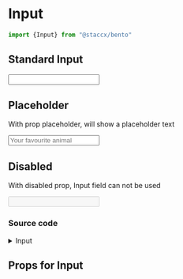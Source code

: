 
<Meta title="components/Forms/Input/Input" component={Input}/>


# Input


```javascript
import {Input} from "@staccx/bento"
```

## Standard Input

<Preview>
  <Story name="Standard">
   <Input label={"Input"} />
  </Story>
</Preview>


## Placeholder
With prop placeholder, will show a placeholder text

<Preview>
  <Story name="Placeholder">
   <Input label={"Secret question"} placeholder="Your favourite animal" />
  </Story>
</Preview>

## Disabled
With disabled prop, Input field can not be used

<Preview>
  <Story name="Disabled">
   <Input label={"Input"} disabled/>
  </Story>
</Preview>

### Source code
<details><summary>Input</summary>
<p>

```bash

import React, { useEffect, useRef, useState } from "react"
import PropTypes from "prop-types"
import styled, { css } from "styled-components"
import Cleave from "cleave.js"
import Label from "../Label/Label"
import {
  applyVariants,
  borderRadius,
  color,
  font,
  fontFamily,
  spacing,
  targetSize,
  commonPropTypes
} from "../../../theming"
import ThemeComponent from "../../Theme/ThemeComponent"
import QuestionMark from "../../Icons/QuestionMark/QuestionMark"
import { FadeIn } from "../../../animations"
import themeProps from "./Input.themeProps"
import { componentCreateFactory } from "../../../theming/utils/createVariantsFunctionFactory"

const HelpBox = ({ onClick }) => (
  <HelpButton onClick={onClick} type="button">
    <QuestionMark />
  </HelpButton>
)

const Input = React.forwardRef(
  (
    {
      options,
      onChange,
      autoFocus,
      className,
      disabled,
      id,
      name,
      onBlur,
      onFocus,
      onKeyDown,
      placeholder,
      type,
      value,
      label,
      mask,
      variant,
      autoComplete,
      helpText,
      defaultValue,
      ...otherProps
    },
    ref
  ) => {
    const [showHelp, setShowHelp] = useState(false)
    const cleave = useRef(null)
    const inputRef = useRef(ref)

    const setRawValue = rawValue => {
      if (!cleave.current) {
        console.warn("setRawValue not supported for non cleave inputs")
        return
      }

      cleave.current.setRawValue(rawValue)
    }

    useEffect(() => {
      if (options && inputRef.current) {
        console.log(inputRef.current)
        cleave.current = new Cleave(inputRef.current, {
          ...options,
          onValueChanged: onChange
        })
      }
      if (ref) {
        ref.current = inputRef.current
      }
      if (defaultValue) {
        console.log("setting default value")
        setRawValue(defaultValue)
      }
      // eslint-disable-next-line
    }, [])

    return (
      <InputWrapper className={className} variant={variant}>
        {label && (
          <InputLabel variant={variant} htmlFor={id}>
            {label}
            {helpText && (
              <NoWrapSpan>
                &nbsp;
                <HelpIcon onClick={() => setShowHelp(!showHelp)} />
              </NoWrapSpan>
            )}
          </InputLabel>
        )}
        {helpText && <HelpText isVisible={showHelp}>{helpText}</HelpText>}

        <InputNoMask
          autoFocus={autoFocus}
          value={value}
          disabled={disabled}
          id={id}
          name={name}
          onFocus={onFocus}
          onBlur={onBlur}
          onChange={onChange}
          onKeyDown={onKeyDown}
          placeholder={placeholder}
          variant={variant}
          type={type}
          ref={inputRef}
          defaultValue={defaultValue}
          autoComplete={autoComplete}
          {...otherProps}
        />
      </InputWrapper>
    )
  }
)

const IconComponent = ({ ...props }) => (
  <ThemeComponent
    tagName={themeProps.iconComponent.name}
    fallback={HelpBox}
    {...props}
  />
)

const HelpButton = styled.button`
  -webkit-appearance: none;
  border: initial;
  padding: 0;
  cursor: pointer;
  line-height: 0;
  ${applyVariants(themeProps.helpButton)};
`

const HelpIcon = styled(IconComponent)`
  ${applyVariants(themeProps.icon.name)};
`

const NoWrapSpan = styled.span`
  white-space: nowrap;
`

const HelpText = styled.div`
  display: ${p => (p.isVisible ? "block" : "none")};
  opacity: 0;
  animation: ${FadeIn} 0.4s ease-out 1 forwards;
  ${applyVariants(themeProps.helpText)};
`

const InputLabel = styled(Label)`
  ${applyVariants(themeProps.label)};
`

export const InputWrapper = styled.div`
  display: block;
  margin-bottom: 0;
  position: relative;
  ${applyVariants(themeProps.wrapper)};
`

export const inputCss = css`
  display: block;
  width: 100%;
  min-height: ${targetSize.normal};
  margin: 0 auto;
  border: 1px solid ${color.line};
  border-radius: ${borderRadius};
  padding-left: ${spacing.small};
  padding-right: ${spacing.small};
  font-family: ${fontFamily.body};
  font-size: ${font.input};
  transition: border-color 0.2s ease-out;
  -webkit-appearance: none;
  appearance: none;
  -moz-appearance: textfield;

  &::-webkit-input-placeholder {
    /* WebKit browsers */
    color: ${color.line};
  }
  &:-moz-placeholder {
    /* Mozilla Firefox 4 to 18 */
    color: ${color.line};
  }
  &::-moz-placeholder {
    /* Mozilla Firefox 19+ */
    color: ${color.line};
  }
  &:-ms-input-placeholder {
    /* Internet Explorer 10+ */
    color: ${color.line};
  }
  &:-webkit-autofill {
    background-color: ${color.bg};
  }

  &:hover,
  &:focus,
  &:active {
    outline: none;
    background-color: ${color("subtleHover")};
  }

  &::-webkit-inner-spin-button,
  &::-webkit-outer-spin-button {
    -webkit-appearance: none;
    margin: 0;
  }

  ${p => p.additionalCSS || null};
  ${applyVariants(themeProps.input)};
`

const InputNoMask = styled.input`
  ${inputCss};
`

export const InputPropTypes = {
  /**
   * Set this to set focus to field on render
   */
  autoFocus: PropTypes.bool,
  callback: PropTypes.func,
  /**
   * Disabled prop deactiovates functionality
   * @export
   */
  disabled: PropTypes.bool,
  hidden: PropTypes.bool,
  id: PropTypes.string,
  name: PropTypes.string,
  onBlur: PropTypes.func,
  onChange: PropTypes.func,
  onKeyDown: PropTypes.func,
  placeholder: PropTypes.string,
  style: PropTypes.object,
  type: PropTypes.oneOf([
    "text",
    "email",
    "number",
    "tel",
    "url",
    "search",
    "date",
    "file"
  ]),
  value: PropTypes.oneOfType([PropTypes.number, PropTypes.string]),
  label: PropTypes.string,
  className: PropTypes.string,
  helpText: commonPropTypes.children,
  mask: PropTypes.oneOfType([
    PropTypes.array,
    PropTypes.func,
    PropTypes.bool,
    PropTypes.shape({
      mask: PropTypes.oneOfType([PropTypes.array, PropTypes.func]),
      pipe: PropTypes.func
    })
  ])
}

Input.propTypes = InputPropTypes

export const InputDefaultProps = {
  autoFocus: null,
  callback: null,
  disabled: false,
  hidden: false,
  name: null,
  onBlur: null,
  onChange: null,
  onKeyDown: null,
  placeholder: null,
  style: null,
  type: "text",
  value: undefined,
  label: "",
  mask: null,
  helpText: ""
}
Input.themeProps = themeProps
Input.createVariants = componentCreateFactory(Input)

Input.defaultProps = InputDefaultProps
/** @component */
export default Input

```

</p>
</details>

## Props for Input
<Props of={Input} />
